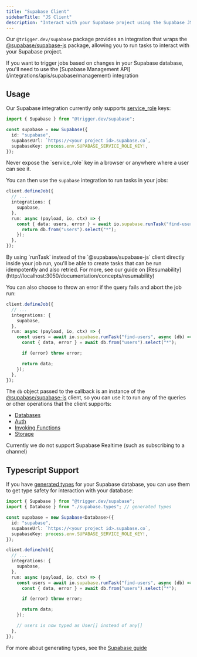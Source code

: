 ```yaml
---
title: "Supabase Client"
sidebarTitle: "JS Client"
description: "Interact with your Supabase project using the Supabase JS Client."
---
```


Our `@trigger.dev/supabase` package provides an integration that wraps the [@supabase/supabase-js](https://github.com/supabase/supabase-js) package, allowing you to run tasks to interact with your Supabase project.

<Note>
  If you want to trigger jobs based on changes in your Supabase database, you'll need to use the
  [Supabase Management API](/integrations/apis/supabase/management) integration
</Note>

## Usage

Our Supabase integration currently only supports [service_role](https://supabase.com/docs/guides/api/api-keys#the-servicerole-key) keys:

```ts
import { Supabase } from "@trigger.dev/supabase";

const supabase = new Supabase({
  id: "supabase",
  supabaseUrl: `https://<your project id>.supabase.co`,
  supabaseKey: process.env.SUPABASE_SERVICE_ROLE_KEY!,
});
```

<Warning>
  Never expose the `service_role` key in a browser or anywhere where a user can see it.
</Warning>

You can then use the `supabase` integration to run tasks in your jobs:

```ts
client.defineJob({
  // ...
  integrations: {
    supabase,
  },
  run: async (payload, io, ctx) => {
    const { data: users, error } = await io.supabase.runTask("find-users", async (db) => {
      return db.from("users").select("*");
    });
  },
});
```

<Note>
  By using `runTask` instead of the `@supabase/supabase-js` client directly inside your job run,
  you'll be able to create tasks that can be run idempotently and also retried. For more, see our
  guide on [Resumability](http://localhost:3050/documentation/concepts/resumability)
</Note>

You can also choose to throw an error if the query fails and abort the job run:

```ts
client.defineJob({
  // ...
  integrations: {
    supabase,
  },
  run: async (payload, io, ctx) => {
    const users = await io.supabase.runTask("find-users", async (db) => {
      const { data, error } = await db.from("users").select("*");

      if (error) throw error;

      return data;
    });
  },
});
```

The `db` object passed to the callback is an instance of the [@supabase/supabase-js](https://github.com/supabase/supabase-js) client, so you can use it to run any of the queries or other operations that the client supports:

- [Databases](https://supabase.com/docs/reference/javascript/select)
- [Auth](https://supabase.com/docs/reference/javascript/auth-signup)
- [Invoking Functions](https://supabase.com/docs/reference/javascript/functions-invoke)
- [Storage](https://supabase.com/docs/reference/javascript/storage-createbucket)

<Warning>Currently we do not support Supabase Realtime (such as subscribing to a channel)</Warning>

## Typescript Support

If you have [generated types](https://supabase.com/docs/reference/javascript/typescript-support) for your Supabase database, you can use them to get type safety for interaction with your database:

```ts
import { Supabase } from "@trigger.dev/supabase";
import { Database } from "./supabase.types"; // generated types

const supabase = new Supabase<Database>({
  id: "supabase",
  supabaseUrl: `https://<your project id>.supabase.co`,
  supabaseKey: process.env.SUPABASE_SERVICE_ROLE_KEY!,
});

client.defineJob({
  // ...
  integrations: {
    supabase,
  },
  run: async (payload, io, ctx) => {
    const users = await io.supabase.runTask("find-users", async (db) => {
      const { data, error } = await db.from("users").select("*");

      if (error) throw error;

      return data;
    });

    // users is now typed as User[] instead of any[]
  },
});
```

For more about generating types, see the [Supabase guide](https://supabase.com/docs/reference/javascript/typescript-support)
